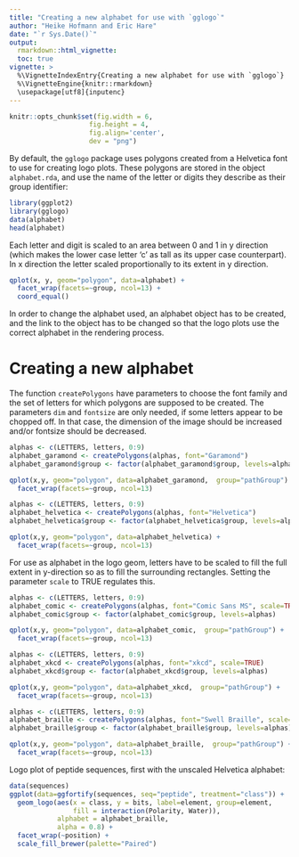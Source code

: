 ```yaml
---
title: "Creating a new alphabet for use with `gglogo`"
author: "Heike Hofmann and Eric Hare"
date: "`r Sys.Date()`"
output:
  rmarkdown::html_vignette:
  toc: true
vignette: >
  %\VignetteIndexEntry{Creating a new alphabet for use with `gglogo`}
  %\VignetteEngine{knitr::rmarkdown}
  \usepackage[utf8]{inputenc}
---
```



  ```r

knitr::opts_chunk$set(fig.width = 6,
                      fig.height = 4,
                      fig.align='center',
                      dev = "png")

```

By default, the `gglogo` package uses polygons created from a Helvetica font to use for creating logo plots. These polygons are stored in the object `alphabet.rda`, and use the name of the letter or digits they describe as their group identifier:

```r
library(ggplot2)
library(gglogo)
data(alphabet)
head(alphabet)
```
Each letter and digit is scaled to an area between 0 and 1 in y direction (which makes the lower case letter 'c' as tall as its upper case counterpart). In x direction the letter scaled proportionally to its extent in y direction. 
```r
qplot(x, y, geom="polygon", data=alphabet) + 
  facet_wrap(facets=~group, ncol=13) +
  coord_equal()
```

In order to change the alphabet used, an alphabet object has to be created, and the link to the object has to be changed so that the logo plots use the correct alphabet in the rendering process.

# Creating a new alphabet

The function `createPolygons` have parameters to choose the font family and the set of letters for which polygons are supposed to be created. 
The parameters `dim` and `fontsize` are only needed, if some letters appear to be chopped off. In that case, the dimension of the image should be increased and/or fontsize should be decreased.
```r
alphas <- c(LETTERS, letters, 0:9)
alphabet_garamond <- createPolygons(alphas, font="Garamond")
alphabet_garamond$group <- factor(alphabet_garamond$group, levels=alphas)

qplot(x,y, geom="polygon", data=alphabet_garamond,  group="pathGroup") +
  facet_wrap(facets=~group, ncol=13)
```

```r
alphas <- c(LETTERS, letters, 0:9)
alphabet_helvetica <- createPolygons(alphas, font="Helvetica")
alphabet_helvetica$group <- factor(alphabet_helvetica$group, levels=alphas)

qplot(x,y, geom="polygon", data=alphabet_helvetica) +
  facet_wrap(facets=~group, ncol=13)
```

For use as alphabet in the logo geom, letters have to be scaled to fill the full extent in y-direction so as to fill the surrounding rectangles.
Setting the parameter `scale` to TRUE regulates this.
```r
alphas <- c(LETTERS, letters, 0:9)
alphabet_comic <- createPolygons(alphas, font="Comic Sans MS", scale=TRUE)
alphabet_comic$group <- factor(alphabet_comic$group, levels=alphas)

qplot(x,y, geom="polygon", data=alphabet_comic,  group="pathGroup") +
  facet_wrap(facets=~group, ncol=13)
```

```r
alphas <- c(LETTERS, letters, 0:9)
alphabet_xkcd <- createPolygons(alphas, font="xkcd", scale=TRUE)
alphabet_xkcd$group <- factor(alphabet_xkcd$group, levels=alphas)

qplot(x,y, geom="polygon", data=alphabet_xkcd,  group="pathGroup") +
  facet_wrap(facets=~group, ncol=13)
```

```r
alphas <- c(LETTERS, letters, 0:9)
alphabet_braille <- createPolygons(alphas, font="Swell Braille", scale=FALSE)
alphabet_braille$group <- factor(alphabet_braille$group, levels=alphas)

qplot(x,y, geom="polygon", data=alphabet_braille,  group="pathGroup") +
  facet_wrap(facets=~group, ncol=13)
```

Logo plot of peptide sequences, first with the unscaled Helvetica alphabet:
```r
data(sequences)
ggplot(data=ggfortify(sequences, seq="peptide", treatment="class")) +
  geom_logo(aes(x = class, y = bits, label=element, group=element, 
                fill = interaction(Polarity, Water)), 
            alphabet = alphabet_braille, 
            alpha = 0.8) +
  facet_wrap(~position) +
  scale_fill_brewer(palette="Paired")

```

